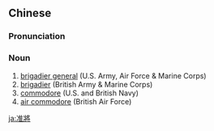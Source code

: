 ==Chinese==
{{zh-forms|s=准将}}

===Pronunciation===
{{zh-pron
|m=zhǔnjiàng
|c=zeon2 zoeng3
|mn=qz,xm:chún-chiòng/zz:chún-chiàng
|cat=n
}}

===Noun===
{{zh-noun}}

# [[brigadier general]] (U.S. Army, Air Force & Marine Corps)
# [[brigadier]] (British Army & Marine Corps)
# [[commodore]] (U.S. and British Navy)
# [[air commodore]] (British Air Force)

[[ja:准將]]